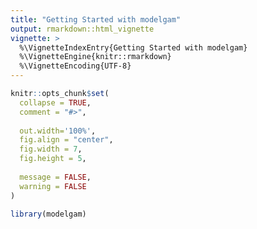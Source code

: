 ```yaml
---
title: "Getting Started with modelgam"
output: rmarkdown::html_vignette
vignette: >
  %\VignetteIndexEntry{Getting Started with modelgam}
  %\VignetteEngine{knitr::rmarkdown}
  %\VignetteEncoding{UTF-8}
---
```


```r
knitr::opts_chunk$set(
  collapse = TRUE,
  comment = "#>",
  
  out.width='100%',
  fig.align = "center",
  fig.width = 7,
  fig.height = 5,
  
  message = FALSE,
  warning = FALSE
)
```

```r
library(modelgam)
```

